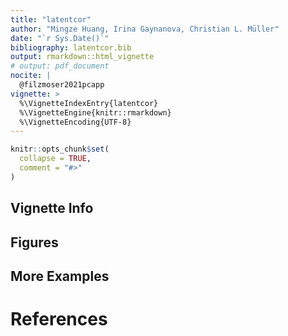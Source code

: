```yaml
---
title: "latentcor"
author: "Mingze Huang, Irina Gaynanova, Christian L. Müller"
date: "`r Sys.Date()`"
bibliography: latentcor.bib
output: rmarkdown::html_vignette
# output: pdf_document
nocite: |
  @filzmoser2021pcapp
vignette: >
  %\VignetteIndexEntry{latentcor}
  %\VignetteEngine{knitr::rmarkdown}
  %\VignetteEncoding{UTF-8}
---
```


```r
knitr::opts_chunk$set(
  collapse = TRUE,
  comment = "#>"
)
```


## Vignette Info


## Figures


## More Examples


# References


